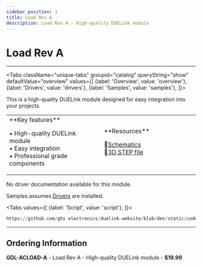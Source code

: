 ```yaml
---
sidebar_position: 1
title: Load Rev A
description: Load Rev A - High-quality DUELink module
---
```



# Load Rev A

<ProductImageSelector 
  partNumber="acload-a"
  productName="Load Rev A"
/>

---

<Tabs className="unique-tabs" groupid="catalog" queryString="show" defaultValue="overview"
  values={[
    {label: 'Overview', value: 'overview'},
    {label: 'Drivers', value: 'drivers'},
    {label: 'Samples', value: 'samples'},
  ]}>

<TabItem value="overview">

This is a high-quality DUELink module designed for easy integration into your projects.

<table><td width='50%'>
**Key features**

• High-quality DUELink module<br/>
• Easy integration<br/>
• Professional grade components<br/>

</td><td width='50%'>
**Resources**
 
📄[Schematics](/sch/acload-a.pdf)<br/>
🔩[3D STEP file](/3d/acload-a.step)<br/>

</td></table>

</TabItem>

<TabItem value="drivers">

No driver documentation available for this module.

</TabItem>

<TabItem value="samples">

Samples assumes [Drivers](../../engine/drivers) are installed.

<Tabs
  values={[
    {label: 'Script', value: 'script'},
  ]}>

<TabItem value="script">

```py reference title="Script Sample"
https://github.com/ghi-electronics/duelink-website/blob/dev/static/code/samples/script/actuator/load.txt
```
</TabItem>

</Tabs>

</TabItem>

</Tabs>

---

## Ordering Information

**GDL-ACLOAD-A** - Load Rev A - High-quality DUELink module - **$19.99**
